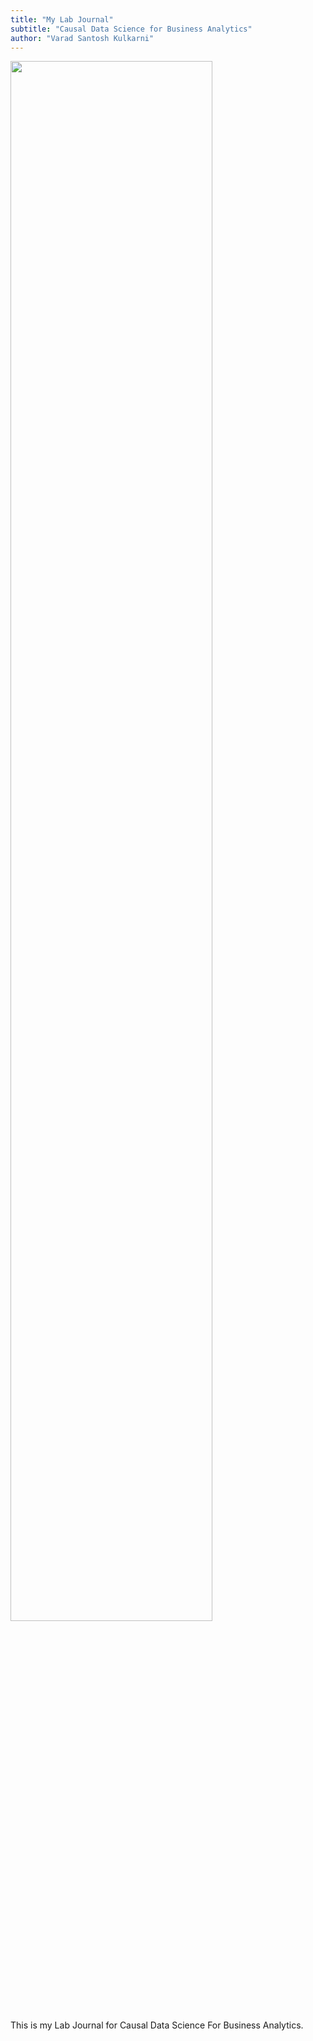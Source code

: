 ```yaml
---
title: "My Lab Journal"
subtitle: "Causal Data Science for Business Analytics"
author: "Varad Santosh Kulkarni"
---
```


![](assets/logo/TIE_logo.svg){width=80% fig-align="center"}

This is my Lab Journal for Causal Data Science For Business Analytics.